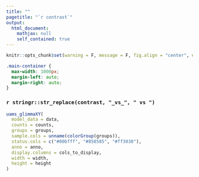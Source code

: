 ```yaml
---
title: ""
pagetitle: "`r contrast`"
output: 
  html_document:
    mathjax: null
    self_contained: true
---
```


```r
knitr::opts_chunk$set(warning = F, message = F, fig.align = "center", echo = F, cache = F)
```

```css
.main-container {
  max-width: 1000px;
  margin-left: auto;
  margin-right: auto;
}
```

### `r stringr::str_replace(contrast, "_vs_", " vs ")` 

```r
uams_glimmaXY(
  model_data = data, 
  counts = counts,
  groups = groups,
  sample.cols = unname(colorGroup(groups)),
  status.cols = c("#00bfff", "#858585", "#ff3030"),
  anno = anno,
  display.columns = cols_to_display,
  width = width,
  height = height
)
```
